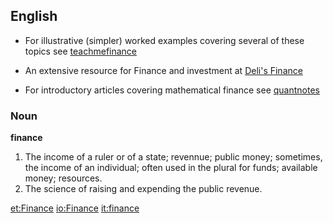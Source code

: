 ==English==
*For illustrative (simpler) worked examples covering several of these topics see [http://www.teachmefinance.com  teachmefinance]

*An extensive resource for Finance and investment at [http://www.deli8.com/index.html Deli's Finance]

*For introductory articles covering mathematical finance see [http://www.quantnotes.com/fundamentals/ quantnotes]
===Noun===

'''finance'''

#The income of a ruler or of a state; revennue; public money; sometimes, the income of an individual; often used in the plural for funds; available money; resources.
#The science of raising and expending the public revenue.

[[et:Finance]]
[[io:Finance]]
[[it:finance]]